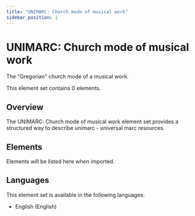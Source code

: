 ```yaml
---
title: "UNIMARC: Church mode of musical work"
sidebar_position: 1
---
```


# UNIMARC: Church mode of musical work

The "Gregorian" church mode of a musical work.

This element set contains 0 elements.

## Overview

The UNIMARC: Church mode of musical work element set provides a structured way to describe unimarc - universal marc resources.

## Elements

Elements will be listed here when imported.

## Languages

This element set is available in the following languages:
- English (English)
